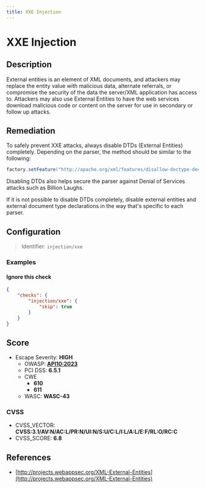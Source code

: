 ```yaml
---
title: XXE Injection
---
```


# XXE Injection

## Description

External entities is an element of XML documents, and attackers may replace the entity value with malicious data, alternate referrals, or compromise the security of the data the server/XML application has access to.
Attackers may also use External Entities to have the web services download malicious code or content on the server for use in secondary or follow up attacks.


## Remediation

To safely prevent XXE attacks, always disable DTDs (External Entities) completely. Depending on the parser, the method should be similar to the following:

```java
factory.setFeature("http://apache.org/xml/features/disallow-doctype-decl", true);
```

Disabling DTDs also helps secure the parser against Denial of Services attacks such as Billion Laughs.

If it is not possible to disable DTDs completely, disable external entities and external document type declarations in the way that's specific to each parser.




## Configuration

> Identifier: `injection/xxe`



### Examples



#### Ignore this check

```json
{
    "checks": {
        "injection/xxe": {
            "skip": true
        }
    }
}
```




## Score

- Escape Severity: **<span className="high-severity">HIGH</span>**
  - OWASP: **[API10:2023](https://github.com/OWASP/API-Security/blob/master/editions/2023/en/0xaa-unsafe-consumption-of-apis.md)**
  - PCI DSS: **6.5.1**
  - CWE
    - **610**
    - **611**
  - WASC: **WASC-43**
  
  

### CVSS

- CVSS_VECTOR: **CVSS:3.1/AV:N/AC:L/PR:N/UI:N/S:U/C:L/I:L/A:L/E:F/RL:O/RC:C**
- CVSS_SCORE: **6.8**

## References

- [http://projects.webappsec.org/XML-External-Entities](http://projects.webappsec.org/XML-External-Entities)
  